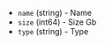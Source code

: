 <!-- Code generated from the comments of the DiskConfig struct in builder/googlecomputesurrogate/config.go; DO NOT EDIT MANUALLY -->

-   `name` (string) - Name
-   `size` (int64) - Size Gb
-   `type` (string) - Type